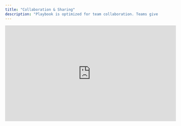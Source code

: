 ```yaml
---
title: "Collaboration & Sharing"
description: "Playbook is optimized for team collaboration. Teams give you access to a dedicated environment where you can create, structure, and organize your ComfyUI workflows, LoRAs, and results.   "
---
```




<iframe
  width="560"
  height="315"
  src="https://youtu.be/0qDHkBB0m0I"
  title="Getting Started with Playbook: Create new team"
  frameborder="0"
  allow="accelerometer; autoplay; clipboard-write; encrypted-media; gyroscope; picture-in-picture"
  allowfullscreen
></iframe>